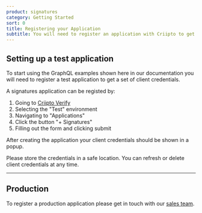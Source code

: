 ```yaml
---
product: signatures
category: Getting Started
sort: 0
title: Registering your Application
subtitle: You will need to register an application with Criipto to get the required credentials (client id and secret) to interact with the Criipto Document Signatures GraphQL API
---
```



## Setting up a test application

To start using the GraphQL examples shown here in our documentation you will need to register a test application to get a set of client credentials.

A signatures application can be registed by:

1. Going to [Criipto Verify](https://manage.criipto.id/applications/add?tags=signatures)
2. Selecting the "Test" environment
3. Navigating to "Applications"
4. Click the button "+ Signatures"
5. Filling out the form and clicking submit

After creating the application your client credentials should be shown in a popup.

Please store the credentials in a safe location. You can refresh or delete client credentials at any time.

_________________

## Production

To register a production application please get in touch with our [sales team](mailto:sales@criipto.com).